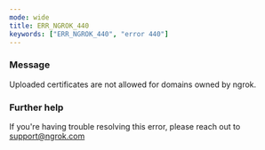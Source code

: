 ```yaml
---
mode: wide
title: ERR_NGROK_440
keywords: ["ERR_NGROK_440", "error 440"]
---
```


### Message

Uploaded certificates are not allowed for domains owned by ngrok.

### Further help

If you're having trouble resolving this error, please reach out to [support@ngrok.com](mailto:support@ngrok.com?subject=Help%20with%20ERR_NGROK_440)
